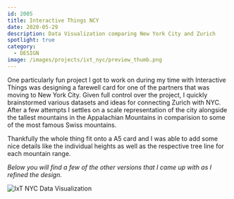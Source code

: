```yaml
---
id: 2005
title: Interactive Things NCY
date: 2020-05-29
description: Data Visualization comparing New York City and Zurich
spotlight: true
category:
  - DESIGN
image: /images/projects/ixt_nyc/preview_thumb.png
---
```


One particularly fun project I got to work on during my time with Interactive
Things was designing a farewell card for one of the partners that was moving to
New York City. Given full control over the project, I quickly brainstormed
various datasets and ideas for connecting Zurich with NYC. After a few attempts
I settles on a scale representation of the city alongside the tallest mountains
in the Appalachian Mountains in comparision to some of the most famous Swiss
mountains.

Thankfully the whole thing fit onto a A5 card and I was able to add some nice
details like the individual heights as well as the respective tree line for each
mountain range.

_Below you will find a few of the other versions that I came up with as I
refined the design._

![IxT NYC Data Visualization](/images/projects/ixt_nyc/card_v8.png)
